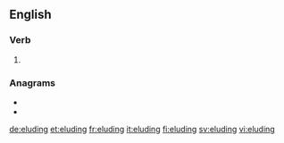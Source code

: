 ==English==

===Verb===
{{head|en|present participle}}

# {{present participle of|elude|lang=en|nocat=1}}

===Anagrams===
* {{l|en|dueling}}
* {{l|en|indulge}}

[[de:eluding]]
[[et:eluding]]
[[fr:eluding]]
[[it:eluding]]
[[fi:eluding]]
[[sv:eluding]]
[[vi:eluding]]